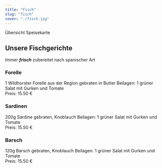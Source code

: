 ```yaml
---
title: "Fisch"
slug: "fisch"
cover: "./fisch.jpg"
---
```



<Link to="/speisen">Übersicht Speisekarte</Link>

## Unsere Fischgerichte

Immer ***frisch*** zubereitet nach spanischer Art



### Forelle

1 Wildhorster Forelle aus der Region
gebraten in Butter
Beilagen: 1 grüner Salat mit Gurken und Tomate<br/>
Preis: 15.50 €

### Sardinen

200g Sardine
gebraten, Knoblauch
Beilagen: 1 grüner Salat mit Gurken und Tomate<br/>
Preis: 15.50 €


### Barsch

120g Barsch
gebraten, Knoblauch
Beilagen: 1 grüner Salat mit Gurken und Tomate<br/>
Preis: 15.50 €
